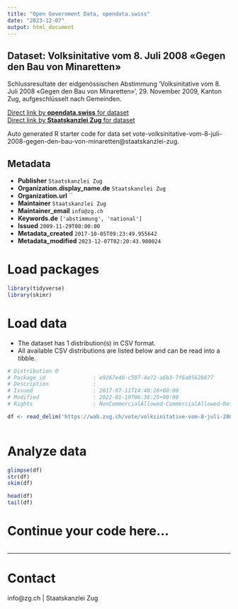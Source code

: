 ```yaml
---
title: "Open Government Data, opendata.swiss"
date: "2023-12-07"
output: html_document
---
```


## Dataset: Volksinitative vom 8. Juli 2008 «Gegen den Bau von Minaretten»

Schlussresultate der eidgenössischen Abstimmung 'Volksinitative vom 8. Juli 2008 «Gegen den Bau von Minaretten»', 29. November 2009, Kanton Zug, aufgeschlüsselt nach Gemeinden.

[Direct link by **opendata.swiss** for dataset](https://opendata.swiss/de/dataset/volksinitative-vom-8-juli-2008-gegen-den-bau-von-minaretten)<br>
[Direct link by **Staatskanzlei Zug** for dataset](https://wab.zug.ch/vote/volksinitative-vom-8-juli-2008-gegen-den-bau-von-minaretten/data)

Auto generated R starter code for data set vote-volksinitative-vom-8-juli-2008-gegen-den-bau-von-minaretten@staatskanzlei-zug.

## Metadata

- **Publisher** `Staatskanzlei Zug`
- **Organization.display_name.de** `Staatskanzlei Zug`
- **Organization.url** ``
- **Maintainer** `Staatskanzlei Zug`
- **Maintainer_email** `info@zg.ch`
- **Keywords.de** `['abstimmung', 'national']`
- **Issued** `2009-11-29T00:00:00`
- **Metadata_created** `2017-10-05T09:23:49.955642`
- **Metadata_modified** `2023-12-07T02:20:43.980024`


# Load packages

```r

library(tidyverse)
library(skimr)

```

# Load data

-   The dataset has 1 distribution(s) in CSV format.
-   All available CSV distributions are listed below and can be read into a tibble.

```r

# Distribution 0
# Package_id               : e9267e40-c507-4e72-a6b3-7f6a9562b877
# Description              : 
# Issued                   : 2017-07-11T14:40:26+00:00
# Modified                 : 2022-01-19T06:36:25+00:00
# Rights                   : NonCommercialAllowed-CommercialAllowed-ReferenceRequired

df <- read_delim('https://wab.zug.ch/vote/volksinitative-vom-8-juli-2008-gegen-den-bau-von-minaretten/data-csv')



```

# Analyze data

```r

glimpse(df)
str(df)
skim(df)

head(df)
tail(df)

```

# Continue your code here...

```r

```

------------------------------------------------------------------------

# Contact

info@zg.ch | Staatskanzlei Zug
